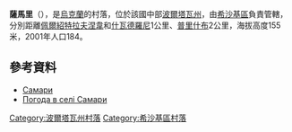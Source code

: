 {{coord|49|54|29|N|34|6|35|E|scale:100000_region:UA|display=title}}

'''薩馬里'''（{{lang-uk|Самари}}），是[[烏克蘭|烏克蘭]]的村落，位於該國中部[[波爾塔瓦州|波爾塔瓦州]]，由[[希沙基區|希沙基區]]負責管轄，分別距離[[佩爾紹特拉夫涅韋_(希沙基區)|佩爾紹特拉夫涅韋]]和[[什瓦德羅尼|什瓦德羅尼]]1公里、[[普里什布_(希沙基區)|普里什布]]2公里，海拔高度155米，2001年人口184。

==參考資料==
* [http://gska2.rada.gov.ua/pls/z7502/A005?rdat1=26.04.2009&rf7571=26952 Самари]{{dead link|date=2018年4月 |bot=InternetArchiveBot |fix-attempted=yes }}
* [http://weather.in.ua/ua/poltavskaja/23227 Погода в селі Самари] {{Wayback|url=http://weather.in.ua/ua/poltavskaja/23227 |date=20111219201041 }}

{{DEFAULTSORT:Самари}}
[[Category:波爾塔瓦州村落|Category:波爾塔瓦州村落]]
[[Category:希沙基區村落|Category:希沙基區村落]]


{{Poltava-geo-stub}}